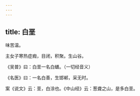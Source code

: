```yaml
---
---
---
```

title: 白垩
---



味苦温。

主女子寒热症瘕，目闭，积聚。生山谷。

《吴普》曰：白垩一名白蟮。（一切经音义）

《名医》曰：一名白善，生邯郸，采无时。

案《说文》云：垩，白涂也。《中山经》云：葱聋之山，是多白垩。